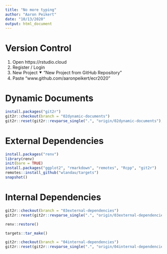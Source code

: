 ```yaml
---
title: "No more typing"
author: "Aaron Peikert"
date: "10/13/2020"
output: html_document
---
```


# Version Control

1. Open https://rstudio.cloud
2. Register / Login
3. New Project ⯆ "New Project from GitHub Repository"
4. Paste "www.github.com/aaronpeikert/ecr2020"

# Dynamic Documents

```r
install.packages("git2r")
git2r::checkout(branch = "02dynamic-documents")
git2r::reset(git2r::revparse_single(".", "origin/02dynamic-documents"), "hard")
```

# External Dependencies

```r
install.packages("renv")
library(renv)
init(bare = TRUE)
install.packages("ggplot2", "rmarkdown", "remotes", "Rcpp", "git2r")
remotes::install_github("wlandau/targets")
snapshot()
```

# Internal Dependencies

```r
git2r::checkout(branch = "03external-dependencies")
git2r::reset(git2r::revparse_single(".", "origin/03external-dependencies"), "hard")
```

```r
renv::restore()
```

```r
targets::tar_make()
```

```r
git2r::checkout(branch = "04internal-dependencies")
git2r::reset(git2r::revparse_single(".", "origin/04internal-dependencies"), "hard")
```
